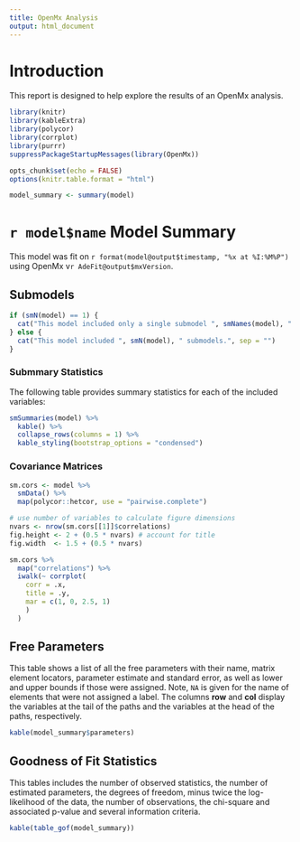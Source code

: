 ```yaml
---
title: OpenMx Analysis
output: html_document
---
```



# Introduction

This report is designed to help explore the results of an OpenMx analysis.

```r
library(knitr)
library(kableExtra)
library(polycor)
library(corrplot)
library(purrr)
suppressPackageStartupMessages(library(OpenMx))

opts_chunk$set(echo = FALSE)
options(knitr.table.format = "html")

model_summary <- summary(model)
```

# `r model$name` Model Summary

This model was fit on `r format(model@output$timestamp, "%x at %I:%M%P")` using OpenMx v`r AdeFit@output$mxVersion`.


## Submodels

```r
if (smN(model) == 1) {
  cat("This model included only a single submodel ", smNames(model), ".", sep = "")
} else {
  cat("This model included ", smN(model), " submodels.", sep = "")
}
```

### Submmary Statistics

The following table provides summary statistics for each of the included variables:

```r
smSummaries(model) %>%
  kable() %>%
  collapse_rows(columns = 1) %>%
  kable_styling(bootstrap_options = "condensed")
```

### Covariance Matrices

```r
sm.cors <- model %>% 
  smData() %>% 
  map(polycor::hetcor, use = "pairwise.complete")

# use number of variables to calculate figure dimensions
nvars <- nrow(sm.cors[[1]]$correlations)
fig.height <- 2 + (0.5 * nvars) # account for title
fig.width  <- 1.5 + (0.5 * nvars)
```

```r
sm.cors %>% 
  map("correlations") %>%
  iwalk(~ corrplot(
    corr = .x, 
    title = .y,
    mar = c(1, 0, 2.5, 1)
    )
  )
```


## Free Parameters

This table shows a list of all the free parameters with their name, matrix element locators, parameter estimate and standard error, as well as lower and upper bounds if those were assigned. Note, `NA` is given for the name of elements that were not assigned a label. The columns **row** and **col** display the variables at the tail of the paths and the variables at the head of the paths, respectively.

```r
kable(model_summary$parameters)
```

## Goodness of Fit Statistics

This tables includes the number of observed statistics, the number of estimated parameters, the degrees of freedom, minus twice the log-likelihood of the data, the number of observations, the chi-square and associated p-value and several information criteria.

```r
kable(table_gof(model_summary))
```
